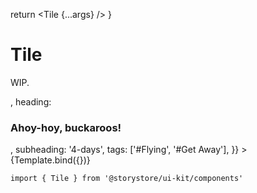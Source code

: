 
<Meta title="Components/Tile" component={Tile} />

  return <Tile {...args} />
}

# Tile

WIP.

<Canvas withSource="open">
  <Story
    name="Tile"
    args={{
      image: <Image src={imgSrc} width={500} height={500} />,
      heading: <h3>Ahoy-hoy, buckaroos!</h3>,
      subheading: '4-days',
      tags: ['#Flying', '#Get Away'],
    }}
  >
    {Template.bind({})}
  </Story>
</Canvas>

```
import { Tile } from '@storystore/ui-kit/components'
```

<ArgsTable story="Tile" />
